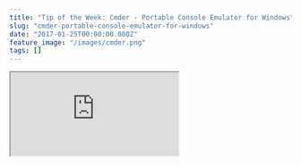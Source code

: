 ```yaml
---
title: "Tip of the Week: Cmder - Portable Console Emulator for Windows"
slug: "cmder-portable-console-emulator-for-windows"
date: "2017-01-25T00:00:00.000Z"
feature_image: "/images/cmder.png"
tags: []
---
```


<iframe src="https://www.youtube.com/embed/fpxx8hlNTzc" />

I have been using Cmder as my command line for around two years and been loving it. I am not a super user of the command line, but try to use it more and more.

> _Cmder is a software package created out of pure frustration over the absence of good console emulator on Windows. It is based on ConEmu with major config overhaul, comes with a Monokai color scheme, and a custom prompt layout._

This is not right with Windows 10, as there is a new command prompt which has a lot more features. I have not yet thought of moving to that as Cmder has been working well for me.

**Installation and setting up**
-------------------------------

Cmder is open source and free to download from [Cmder.net](http://cmder.net/). One of the advantages of Cmder is its portability. You can carry it with you on a USB stick or in the Cloud, so all your settings can go anywhere you go. Installation is simple, all you need to do is download the latest release, extract the archive and run Cmder executable. Check out the documentation if you face any difficulties.

### **Features I Like**

Able to **_paste into the console using the Windows shortcut Ctrl + V_** is one of the key things that got me started with this command line tool. It also supports most of the other text traversal keyboard shortcuts of Windows.

Cmder supports **_multiple console tabs within a window_**. Tabs makes having multiple consoles open and managing them easy. All tab manipulation has associated keyboard shortcuts making it even faster. When creating a new tab, using Ctrl + T, you can choose to run different predefined tasks on command line startup. You can also set the user and user rights to run them as. Setting up the predefined tasks is under Settings -> Startup->Tasks. I have added **_custom tasks_** for PowerShell, and Visual Studio developer command prompt as that is what I use mostly.

\`\`\` text // Powershell Administrator Task \*PowerShell -ExecutionPolicy Bypass -NoLogo -NoProfile -NoExit -Command "Invoke-Expression '. ''%ConEmuDir%\\..\\profile.ps1'''" -new\_console:d:"%USERPROFILE%" \`\`\`

    // Visual Studio Developer Prompt Task
    cmd /k ""%ConEmuDir%\..\init.bat" &
    "C:\Program Files (x86)\Microsoft Visual Studio 14.0\Common7\Tools\VsDevCmd.bat""
    -new_console:d:%USERPROFILE%
    

**_Alias_** is one of the key features that keeps me to Cmder. You can create short commands to map to longer commands. Aliases avoid typing long commands every time you want to perform that action. You can see all existing aliases by running alias command. I use this feature a lot. Most of the git commands are aliases, so I do not have to type them every time. For e.g., when on a git repository I can type _gs_ to run git status. You can also pass arguments to alias. To do a git commit with a message I run _gc The commit message_. Aliases support optional parameters through the $1-9 or the $\*.

To define a alias _alias gs=git status_. Below are some of the alias examples.

    gl=git log --oneline --all --graph --decorate  $*
    gs=git status
    ga=git add -A
    gc=git commit -m "$*"
    gcb=git checkout -b $*
    gpsu=git push --set-upstream origin $*
    

Check out the [video](https://www.youtube.com/watch?v=fpxx8hlNTzc) for a walk-through of the setup and its usage. Cmder allows to get things done fast and looks great. Try it out to see if it works for you.